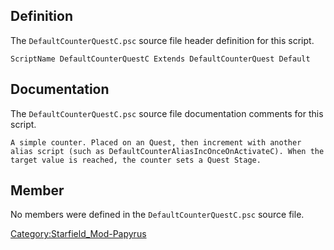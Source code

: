 {{Script_Object_Summary
| title = DefaultCounterQuestC
| name = [[SFM:Script-DefaultCounterQuestC|DefaultCounterQuestC]]
| extends = [[SFM:Script-DefaultCounterQuest|DefaultCounterQuest]] → [[SFM:Script-DefaultQuest|DefaultQuest]] → [[SFM:Script-Quest|Quest]] → [[SFM:Script-Form|Form]] → [[SFM:Script-ScriptObject|ScriptObject]]
| flags = Default
}}


== Definition ==
The <code>DefaultCounterQuestC.psc</code> source file header definition for this script.

<source lang="papyrus">
ScriptName DefaultCounterQuestC Extends DefaultCounterQuest Default
</source>


== Documentation ==
The <code>DefaultCounterQuestC.psc</code> source file documentation comments for this script.

<source>
A simple counter. Placed on an Quest, then increment with another alias script (such as DefaultCounterAliasIncOnceOnActivateC). When the target value is reached, the counter sets a Quest Stage.
</source>


== Member ==
No members were defined in the <code>DefaultCounterQuestC.psc</code> source file.


[[Category:Starfield_Mod-Papyrus]]
